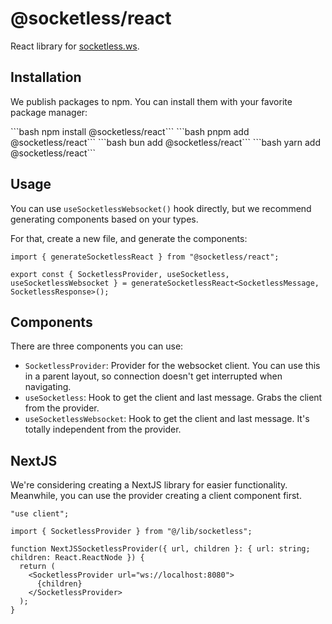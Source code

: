 
# @socketless/react

React library for [socketless.ws](https://socketless.ws).

## Installation

We publish packages to npm. You can install them with your favorite package manager:

<Tabs groupId="package-manager">
  <TabItem value="npm" label="npm">
    ```bash npm install @socketless/react```
  </TabItem>
  <TabItem value="pnpm" label="pnpm">
    ```bash pnpm add @socketless/react```
  </TabItem>
  <TabItem value="bun" label="bun">
    ```bash bun add @socketless/react```
  </TabItem>
  <TabItem value="yarn" label="yarn">
    ```bash yarn add @socketless/react```
  </TabItem>
</Tabs>

## Usage

You can use `useSocketlessWebsocket()` hook directly, but we recommend generating components based on your types.

For that, create a new file, and generate the components:

```tsx title="src/lib/socketless.ts"
import { generateSocketlessReact } from "@socketless/react";

export const { SocketlessProvider, useSocketless, useSocketlessWebsocket } = generateSocketlessReact<SocketlessMessage, SocketlessResponse>();
```

## Components

There are three components you can use:

- `SocketlessProvider`: Provider for the websocket client. You can use this in a parent layout, so connection doesn't get interrupted when navigating.
- `useSocketless`: Hook to get the client and last message. Grabs the client from the provider.
- `useSocketlessWebsocket`: Hook to get the client and last message. It's totally independent from the provider.


## NextJS

We're considering creating a NextJS library for easier functionality. Meanwhile, you can use the provider creating a client component first.

```tsx
"use client";

import { SocketlessProvider } from "@/lib/socketless";

function NextJSSocketlessProvider({ url, children }: { url: string; children: React.ReactNode }) {
  return (
    <SocketlessProvider url="ws://localhost:8080">
      {children}
    </SocketlessProvider>
  );
}
```
